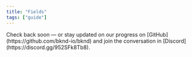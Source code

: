 ```yaml
---
title: "Fields"
tags: ["guide"]
---
```


<Callout type="info" title="The documentation is currently a work in progress">
  Check back soon — or stay updated on our progress on
  [GitHub](https://github.com/bknd-io/bknd) and join the conversation in
  [Discord](https://discord.gg/952SFk8Tb8).
</Callout>

